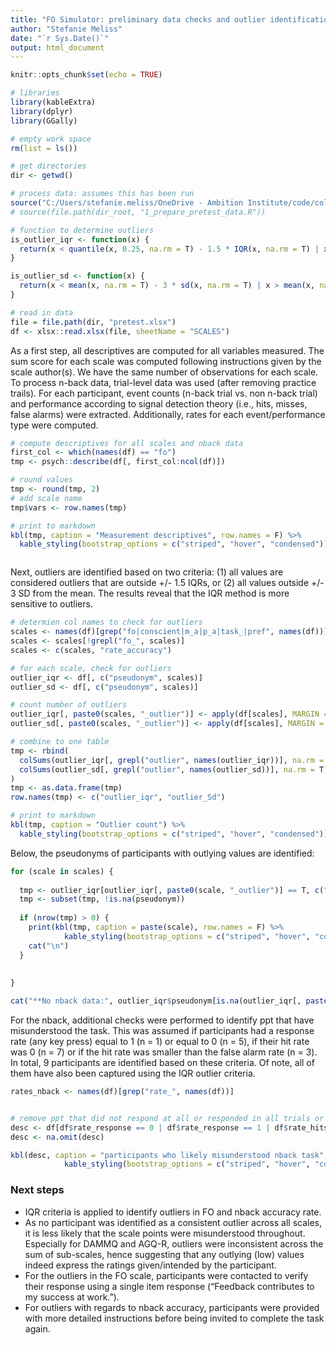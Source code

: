 ```yaml
---
title: "FO Simulator: preliminary data checks and outlier identification"
author: "Stefanie Meliss"
date: "`r Sys.Date()`"
output: html_document
---
```


```r
knitr::opts_chunk$set(echo = TRUE)

# libraries
library(kableExtra)
library(dplyr)
library(GGally)

# empty work space
rm(list = ls())

# get directories
dir <- getwd()

# process data: assumes this has been run
source("C:/Users/stefanie.meliss/OneDrive - Ambition Institute/code/colour_palette.R")
# source(file.path(dir_root, "1_prepare_pretest_data.R"))

# function to determine outliers
is_outlier_iqr <- function(x) {
  return(x < quantile(x, 0.25, na.rm = T) - 1.5 * IQR(x, na.rm = T) | x > quantile(x, 0.75, na.rm = T) + 1.5 * IQR(x, na.rm = T))
}

is_outlier_sd <- function(x) {
  return(x < mean(x, na.rm = T) - 3 * sd(x, na.rm = T) | x > mean(x, na.rm = T) + 3 * sd(x, na.rm = T))
}

# read in data
file = file.path(dir, "pretest.xlsx")
df <- xlsx::read.xlsx(file, sheetName = "SCALES")

```


As a first step, all descriptives are computed for all variables measured. The sum score for each scale was computed following instructions given by the scale author(s). We have the same number of observations for each scale. To process n-back data, trial-level data was used (after removing practice trails). For each participant, event counts (n-back trial vs. non n-back trial) and performance according to signal detection theory (i.e., hits, misses, false alarms) were extracted. Additionally, rates for each event/performance type were computed.  


```r
# compute descriptives for all scales and nback data
first_col <- which(names(df) == "fo")
tmp <- psych::describe(df[, first_col:ncol(df)])

# round values
tmp <- round(tmp, 2)
# add scale name
tmp$vars <- row.names(tmp)

# print to markdown
kbl(tmp, caption = "Measurement descriptives", row.names = F) %>%
  kable_styling(bootstrap_options = c("striped", "hover", "condensed"))



```

Next, outliers are identified based on two criteria: (1) all values are considered outliers that are outside +/- 1.5 IQRs, or (2) all values outside +/- 3 SD from the mean. The results reveal that the IQR method is more sensitive to outliers.

```r

# determien col names to check for outliers
scales <- names(df)[grep("fo|conscient|m_a|p_a|task_|pref", names(df))]
scales <- scales[!grepl("fo_", scales)]
scales <- c(scales, "rate_accuracy")

# for each scale, check for outliers
outlier_iqr <- df[, c("pseudonym", scales)]
outlier_sd <- df[, c("pseudonym", scales)]

# count number of outliers
outlier_iqr[, paste0(scales, "_outlier")] <- apply(df[scales], MARGIN = 2, is_outlier_iqr)
outlier_sd[, paste0(scales, "_outlier")] <- apply(df[scales], MARGIN = 2, is_outlier_sd) 

# combine to one table
tmp <- rbind(
  colSums(outlier_iqr[, grepl("outlier", names(outlier_iqr))], na.rm = T), #IQR
  colSums(outlier_sd[, grepl("outlier", names(outlier_sd))], na.rm = T) # SD
)
tmp <- as.data.frame(tmp)
row.names(tmp) <- c("outlier_iqr", "outlier_Sd")

# print to markdown
kbl(tmp, caption = "Outlier count") %>%
  kable_styling(bootstrap_options = c("striped", "hover", "condensed"))

```

Below, the pseudonyms of participants with outlying values are identified:

```r

for (scale in scales) {
  
  tmp <- outlier_iqr[outlier_iqr[, paste0(scale, "_outlier")] == T, c("pseudonym", scale)]
  tmp <- subset(tmp, !is.na(pseudonym))
  
  if (nrow(tmp) > 0) {
    print(kbl(tmp, caption = paste(scale), row.names = F) %>%
            kable_styling(bootstrap_options = c("striped", "hover", "condensed")))
    cat("\n")
  }
  
  
}

cat("**No nback data:", outlier_iqr$pseudonym[is.na(outlier_iqr[, paste0(scale, "_outlier")])], "**\n\n")

```

For the nback, additional checks were performed to identify ppt that have misunderstood the task. This was assumed if participants had a response rate (any key press) equal to 1 (n = 1) or equal to 0 (n = 5), if their hit rate was 0 (n = 7) or if the hit rate was smaller than the false alarm rate (n = 3). In total, 9 participants are identified based on these criteria. Of note, all of them have also been captured using the IQR outlier criteria.    

```r
rates_nback <- names(df)[grep("rate_", names(df))]


# remove ppt that did not respond at all or responded in all trials or have a hitrate of 0
desc <- df[df$rate_response == 0 | df$rate_response == 1 | df$rate_hits == 0 | df$rate_hits < df$rate_fa, c("pseudonym", rates_nback)]
desc <- na.omit(desc)

kbl(desc, caption = "participants who likely misunderstood nback task", row.names = F) %>%
            kable_styling(bootstrap_options = c("striped", "hover", "condensed"))

```


### Next steps  
  
- IQR criteria is applied to identify outliers in FO and nback accuracy rate.  
- As no participant was identified as a consistent outlier across all scales, it is less likely that the scale points were misunderstood throughout. Especially for DAMMQ and AGQ-R, outliers were inconsistent across the sum of sub-scales, hence suggesting that any outlying (low) values indeed express the ratings given/intended by the participant.  
- For the outliers in the FO scale, participants were contacted to verify their response using a single item response ("Feedback contributes to my success at work.").  
- For outliers with regards to nback accuracy, participants were provided with more detailed instructions before being invited to complete the task again.  
  
  